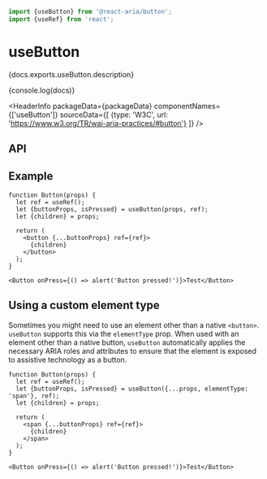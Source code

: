 <!-- Copyright 2020 Adobe. All rights reserved.
This file is licensed to you under the Apache License, Version 2.0 (the "License");
you may not use this file except in compliance with the License. You may obtain a copy
of the License at http://www.apache.org/licenses/LICENSE-2.0
Unless required by applicable law or agreed to in writing, software distributed under
the License is distributed on an "AS IS" BASIS, WITHOUT WARRANTIES OR REPRESENTATIONS
OF ANY KIND, either express or implied. See the License for the specific language
governing permissions and limitations under the License. -->



```jsx import
import {useButton} from '@react-aria/button';
import {useRef} from 'react';
```

# useButton

<p>{docs.exports.useButton.description}</p>
<p>{console.log(docs)}</p>

<HeaderInfo
  packageData={packageData}
  componentNames={['useButton']}
  sourceData={[
    {type: 'W3C', url: 'https://www.w3.org/TR/wai-aria-practices/#button'}
  ]} />

## API

<FunctionAPI function={docs.exports.useButton} links={docs.links} />

## Example

```tsx example
function Button(props) {
  let ref = useRef();
  let {buttonProps, isPressed} = useButton(props, ref);
  let {children} = props;

  return (
    <button {...buttonProps} ref={ref}>
      {children}
    </button>
  );
}

<Button onPress={() => alert('Button pressed!')}>Test</Button>
```

## Using a custom element type

Sometimes you might need to use an element other than a native `<button>`. `useButton` supports
this via the `elementType` prop. When used with an element other than a native button, `useButton`
automatically applies the necessary ARIA roles and attributes to ensure that the element is exposed
to assistive technology as a button.

```tsx example
function Button(props) {
  let ref = useRef();
  let {buttonProps, isPressed} = useButton({...props, elementType: 'span'}, ref);
  let {children} = props;

  return (
    <span {...buttonProps} ref={ref}>
      {children}
    </span>
  );
}

<Button onPress={() => alert('Button pressed!')}>Test</Button>
```
